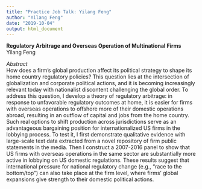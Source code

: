 ```yaml
---
title: "Practice Job Talk: Yilang Feng"
author: "Yilang Feng"
date: "2019-10-04"
output: html_document
---
```


**Regulatory Arbitrage and Overseas Operation of Multinational Firms**\
Yilang Feng\

*Abstract*\
How does a firm’s global production affect its political strategy to shape its home country regulatory policies? This question lies at the intersection of globalization and corporate political actions, and it is becoming increasingly relevant today with nationalist discontent challenging the global order. To address this question, I develop a theory of regulatory arbitrage: in response to unfavorable regulatory outcomes at home, it is easier for firms with overseas operations to offshore more of their domestic operations abroad, resulting in an outflow of capital and jobs from the home country. Such real options to shift production across jurisdictions serve as an advantageous bargaining position for internationalized US firms in the lobbying process. To test it, I first demonstrate qualitative evidence with large-scale text data extracted from a novel repository of firm public statements in the media. Then I construct a 2007-2016 panel to show that US firms with overseas operations in the same sector are substantially more active in lobbying on US domestic regulations. These results suggest that international pressure for national regulatory change (e.g., “race to the bottom/top”) can also take place at the firm level, where firms’ global expansions give strength to their domestic political actions.
